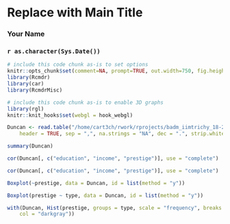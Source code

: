 <!-- R Commander Markdown Template -->

Replace with Main Title
=======================

### Your Name

### `r as.character(Sys.Date())`

```r
# include this code chunk as-is to set options
knitr::opts_chunk$set(comment=NA, prompt=TRUE, out.width=750, fig.height=8, fig.width=8)
library(Rcmdr)
library(car)
library(RcmdrMisc)
```


```r
# include this code chunk as-is to enable 3D graphs
library(rgl)
knitr::knit_hooks$set(webgl = hook_webgl)
```


```r
Duncan <- read.table("/home/cart3ch/rwork/rprojects/badm_iimtrichy_18-20/data/Duncan.csv", 
    header = TRUE, sep = ",", na.strings = "NA", dec = ".", strip.white = TRUE)
```

```r
summary(Duncan)
```

```r
cor(Duncan[, c("education", "income", "prestige")], use = "complete")
```

```r
cor(Duncan[, c("education", "income", "prestige")], use = "complete")
```

```r
Boxplot(~prestige, data = Duncan, id = list(method = "y"))
```

```r
Boxplot(prestige ~ type, data = Duncan, id = list(method = "y"))
```

```r
with(Duncan, Hist(prestige, groups = type, scale = "frequency", breaks = "Sturges", 
    col = "darkgray"))
```


